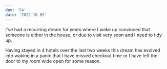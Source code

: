 ```yaml
---
day: '54'
date: '2022-10-09'
---
```


I've had a recurring dream for years where I wake up convinced that someone is either in the house, or due to visit very soon and I need to tidy up.

Having stayed in 4 hotels over the last two weeks this dream has evolved into waking in a panic that I have missed checkout time or I have left the door to my room wide open for some reason.
